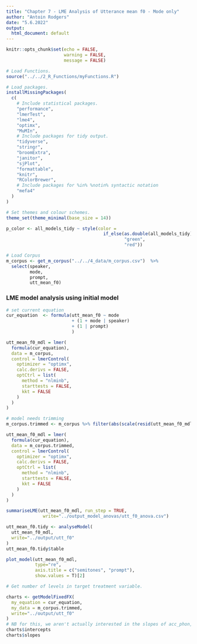 ```yaml
---
title: "Chapter 7 - LME Analysis of Utterance mean f0 - Mode only"
author: "Antoin Rodgers"
date: "5.6.2022"
output:
  html_document: default
---
```


```r
knitr::opts_chunk$set(echo = FALSE,
                      warning = FALSE,
                      message = FALSE)

# Load Functions.
source("../../2_R_Functions/myFunctions.R") 

# Load packages.
installMissingPackages(
  c(
    # Include statistical packages.
    "performance",
    "lmerTest",
    "lme4",
    "optimx",
    "MuMIn",
    # Include packages for tidy output.
    "tidyverse",
    "stringr",
    "broomExtra",
    "janitor",
    "sjPlot",
    "formattable",
    "knitr",
    "RColorBrewer",
    # Include packages for %in% %notin% syntactic notation
    "mefa4"
  )
)

# Set themes and colour schemes.
theme_set(theme_minimal(base_size = 14))

p_color <- all_models_tidy ~ style(color =
                                     if_else(as.double(all_models_tidy) < 0.05,
                                             "green",
                                             "red"))
```


```r
# Load Corpus
m_corpus <- get_m_corpus("../../4_data/m_corpus.csv")  %>%
  select(speaker,
         mode,
         prompt,
         utt_mean_f0)

```


### LME model analysis using initial model
```r
# set current equation
cur_equation  <- formula(utt_mean_f0 ~ mode
                         + (1 + mode | speaker)
                         + (1 | prompt)
                         )

```

```r
utt_mean_f0_mdl = lmer(
  formula(cur_equation),
  data = m_corpus,
  control = lmerControl(
    optimizer = "optimx",
    calc.derivs = FALSE,
    optCtrl = list(
      method = "nlminb",
      starttests = FALSE,
      kkt = FALSE
    )
  )
)

# model needs trimming
m_corpus.trimmed <- m_corpus %>% filter(abs(scale(resid(utt_mean_f0_mdl))) <= 2.9)

utt_mean_f0_mdl = lmer(
  formula(cur_equation),
  data = m_corpus.trimmed,
  control = lmerControl(
    optimizer = "optimx",
    calc.derivs = FALSE,
    optCtrl = list(
      method = "nlminb",
      starttests = FALSE,
      kkt = FALSE
    )
  )
)

summariseLME(utt_mean_f0_mdl, run_step = TRUE,
              write="../output_model_anovas/utt_f0_anova.csv")
```


```r
utt_mean_f0.tidy <- analyseModel(
  utt_mean_f0_mdl,
  write="../output/utt_f0"
)
utt_mean_f0.tidy$table
```

```r
plot_model(utt_mean_f0_mdl,
           type="re",
           axis.title = c("semitones", "prompt"),
           show.values = T)[2]
```

```r
# Get number of levels in target treatment variable.

charts <- getModelFixedFX(
  my_equation = cur_equation,
  my_data = m_corpus.trimmed,
  write="../output/utt_f0"
)
# NB for this, we aren't actually interested in the slopes of acc_phon, but the of mode
charts$intercepts
charts$slopes

```
